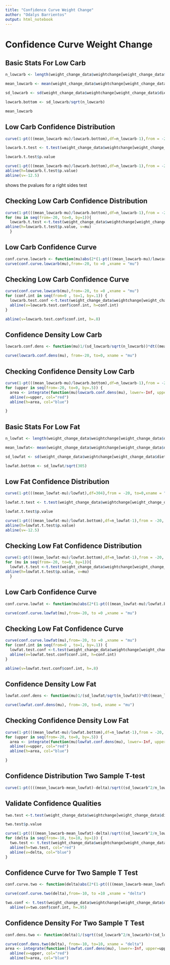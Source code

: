 ---
title: "Confidence Curve Weight Change"
author: "Odalys Barrientos"
output: html_notebook
---
# Confidence Curve Weight Change 

## Basic Stats For Low Carb
```{r}
n_lowcarb <- length(weight_change_data$weightchange[weight_change_data$diet=="Low Carb"])

mean_lowcarb <- mean(weight_change_data$weightchange[weight_change_data$diet=="Low Carb"])

sd_lowcarb <- sd(weight_change_data$weightchange[weight_change_data$diet=="Low Carb"])

lowcarb.bottom <- sd_lowcarb/sqrt(n_lowcarb)

mean_lowcarb
```

## Low Carb Confidence Distribution
```{r}
curve(1-pt(((mean_lowcarb-mu)/lowcarb.bottom),df=n_lowcarb-1),from = -20, to=0,xname = "mu")
```
```{r}
lowcarb.t.test <- t.test(weight_change_data$weightchange[weight_change_data$diet=="Low Carb"], alternative = "greater", mu= -12.5)

lowcarb.t.test$p.value
```

```{r}
curve(1-pt(((mean_lowcarb-mu)/lowcarb.bottom),df=n_lowcarb-1),from = -20, to=0,xname = "mu") 
abline(h=lowcarb.t.test$p.value)
abline(v=-12.5)
```
shows the pvalues for a right sides test


## Checking Low Carb Confidence Distribution
```{r}
curve(1-pt(((mean_lowcarb-mu)/lowcarb.bottom),df=n_lowcarb-1),from = -20, to=0,xname = "mu")
for (mu in seq(from=-20, to=0, by=1)){ 
  lowcarb.t.test <-t.test(weight_change_data$weightchange[weight_change_data$diet=="Low Carb"], alternative = "greater", mu= mu)
abline(h=lowcarb.t.test$p.value, v=mu)
  }
```



## Low Carb Confidence Curve
```{r}
conf.curve.lowcarb <- function(mu)abs(2*(1-pt(((mean_lowcarb-mu)/lowcarb.bottom),df=n_lowcarb-1))-1)
curve(conf.curve.lowcarb(mu),from=-20, to =0 ,xname = "mu")
```

## Checking Low Carb Confidence Curve
```{r}
curve(conf.curve.lowcarb(mu),from=-20, to =0 ,xname = "mu")
for (conf.int in seq(from=0 , to=1, by=.1)) {
  lowcarb.test.conf <-t.test(weight_change_data$weightchange[weight_change_data$diet=="Low Carb"], conf.level = conf.int)
  abline(v=lowcarb.test.conf$conf.int, h=conf.int)
}

abline(v=lowcarb.test.conf$conf.int, h=.8)
```

## Confidence Density Low Carb
```{r}
lowcarb.conf.dens <- function(mu)1/(sd_lowcarb/sqrt(n_lowcarb))*dt((mean_lowcarb-mu)/(lowcarb.bottom), df=n_lowcarb-1)

curve(lowcarb.conf.dens(mu), from=-20, to=0, xname = "mu")

```

## Checking Confidence Density Low Carb
```{r}
curve(1-pt(((mean_lowcarb-mu)/lowcarb.bottom),df=n_lowcarb-1),from = -20, to=0,xname = "mu")
for (upper in seq(from=-20, to=0, by=.5)) {
  area <- integrate(function(mu)lowcarb.conf.dens(mu), lower=-Inf, upper=upper)$value
  abline(v=upper, col="red")
  abline(h=area, col="blue")

}

```



## Basic Stats For Low Fat
```{r}
n_lowfat <- length(weight_change_data$weightchange[weight_change_data$diet=="Low Fat"])

mean_lowfat<- mean(weight_change_data$weightchange[weight_change_data$diet=="Low Fat"])

sd_lowfat <- sd(weight_change_data$weightchange[weight_change_data$diet=="Low Fat"])

lowfat.bottom <- sd_lowfat/sqrt(305)
```

## Low Fat Confidence Distribution
```{r}
curve(1-pt(((mean_lowfat-mu)/lowfat),df=304),from = -20, to=0,xname = "mu")
```
```{r}
lowfat.t.test <- t.test(weight_change_data$weightchange[weight_change_data$diet=="Low Fat"], alternative = "greater", mu= -12.5)

lowfat.t.test$p.value
```

```{r}
curve(1-pt(((mean_lowfat-mu)/lowfat.bottom),df=n_lowfat-1),from = -20, to=0,xname = "mu") 
abline(h=lowfat.t.test$p.value)
abline(v=-12.5)
```

## Checking Low Fat Confidence Distribution
```{r}
curve(1-pt(((mean_lowfat-mu)/lowfat.bottom),df=n_lowfat-1),from = -20, to=0,xname = "mu")
for (mu in seq(from=-20, to=0, by=1)){ 
  lowfat.t.test <-t.test(weight_change_data$weightchange[weight_change_data$diet=="Low Fat"], alternative = "greater", mu= mu)
abline(h=lowfat.t.test$p.value, v=mu)
  }
```
## Low Carb Confidence Curve
```{r}
conf.curve.lowfat <- function(mu)abs(2*(1-pt(((mean_lowfat-mu)/lowfat.bottom),df=n_lowfat-1))-1)

curve(conf.curve.lowfat(mu),from=-20, to =0 ,xname = "mu")
```

## Checking Low Fat Confidence Curve
```{r}
curve(conf.curve.lowfat(mu),from=-20, to =0 ,xname = "mu")
for (conf.int in seq(from=0 , to=1, by=.1)) {
  lowfat.test.conf <-t.test(weight_change_data$weightchange[weight_change_data$diet=="Low Fat"], conf.level = conf.int)
  abline(v=lowfat.test.conf$conf.int, h=conf.int)
}

abline(v=lowfat.test.conf$conf.int, h=.8)
```

## Confidence Density Low Fat
```{r}
lowfat.conf.dens <- function(mu)1/(sd_lowfat/sqrt(n_lowfat))*dt((mean_lowfat-mu)/(lowfat.bottom), df=n_lowfat-1)

curve(lowfat.conf.dens(mu), from=-20, to=0, xname = "mu")

```

## Checking Confidence Density Low Fat
```{r}
curve(1-pt(((mean_lowfat-mu)/lowfat.bottom),df=n_lowfat-1),from = -20, to=0,xname = "mu")
for (upper in seq(from=-20, to=0, by=.5)) {
  area <- integrate(function(mu)lowfat.conf.dens(mu), lower=-Inf, upper=upper)$value
  abline(v=upper, col="red")
  abline(h=area, col="blue")

}

```


## Confidence Distribution Two Sample T-test
```{r}
curve(1-pt((((mean_lowcarb-mean_lowfat)-delta)/sqrt((sd_lowcarb^2/n_lowcarb)+(sd_lowfat^2/n_lowfat))),df=603.97),from = -10, to=10, xname = "delta")


```

## Validate Confidence Qualities
```{r}
two.test <-t.test(weight_change_data$weightchange[weight_change_data$diet=="Low Carb"], weight_change_data$weightchange[weight_change_data$diet=="Low Fat"], alternative = "greater", mu= -2)

two.test$p.value
```

```{r}
curve(1-pt((((mean_lowcarb-mean_lowfat)-delta)/sqrt((sd_lowcarb^2/n_lowcarb)+(sd_lowfat^2/n_lowfat))),df=603.97),from = -10, to=10,xname = "delta", ylab = "p.values")
for (delta in seq(from=-10, to=10, by=1)) {
  two.test <- t.test(weight_change_data$weightchange[weight_change_data$diet=="Low Carb"], weight_change_data$weightchange[weight_change_data$diet=="Low Fat"], alternative = "greater", mu= delta)$p.value
  abline(h=two.test, col="red")
  abline(v=delta, col="blue")
}

```

## Confidence Curve for Two Sample T Test 
```{r}
conf.curve.two <- function(delta)abs(2*(1-pt((((mean_lowcarb-mean_lowfat)-delta)/sqrt((sd_lowcarb^2/n_lowcarb)+(sd_lowfat^2/n_lowfat))),df=603.97))-1)

curve(conf.curve.two(delta),from=-10, to =10 ,xname = "delta")

two.conf <- t.test(weight_change_data$weightchange[weight_change_data$diet=="Low Carb"],weight_change_data$weightchange[weight_change_data$diet=="Low Fat"], conf.level = .95)
  abline(v=two.conf$conf.int, h=.95)
```

## Confidence Density For Two Sample T Test
```{r}
conf.dens.two <- function(delta)1/(sqrt((sd_lowcarb^2/n_lowcarb)+(sd_lowfat^2/n_lowfat)))*dt((((mean_lowcarb-mean_lowfat)-delta)/sqrt((sd_lowcarb^2/n_lowcarb)+(sd_lowfat^2/n_lowfat))),df=603.97)

curve(conf.dens.two(delta), from=-10, to=10, xname = "delta")
area <- integrate(function()lowfat.conf.dens(mu), lower=-Inf, upper=upper)$value
  abline(v=upper, col="red")
  abline(h=area, col="blue")

```



